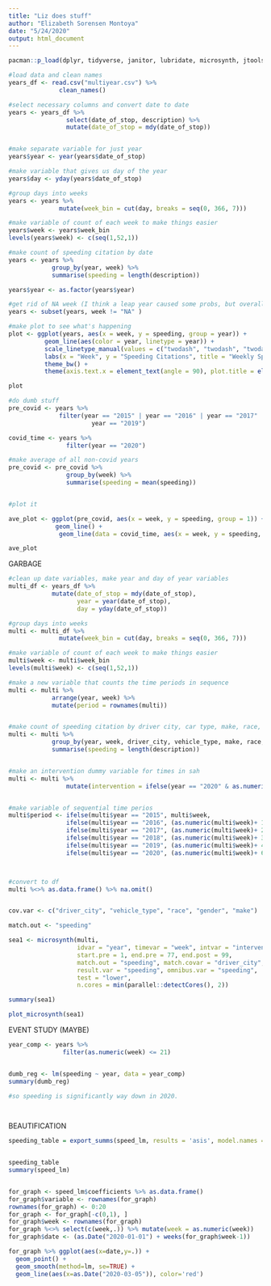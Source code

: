 ```yaml
---
title: "Liz does stuff"
author: "Elizabeth Sorensen Montoya"
date: "5/24/2020"
output: html_document
---
```




```r
pacman::p_load(dplyr, tidyverse, janitor, lubridate, microsynth, jtools)

#load data and clean names
years_df <- read.csv("multiyear.csv") %>%
              clean_names()

#select necessary columns and convert date to date
years <- years_df %>% 
                select(date_of_stop, description) %>%
                mutate(date_of_stop = mdy(date_of_stop))


#make separate variable for just year 
years$year <- year(years$date_of_stop)

#make variable that gives us day of the year
years$day <- yday(years$date_of_stop)

#group days into weeks 
years <- years %>%
              mutate(week_bin = cut(day, breaks = seq(0, 366, 7)))

#make variable of count of each week to make things easier
years$week <- years$week_bin 
levels(years$week) <- c(seq(1,52,1))

#make count of speeding citation by date 
years <- years %>%
            group_by(year, week) %>%
            summarise(speeding = length(description))

years$year <- as.factor(years$year)

#get rid of NA week (I think a leap year caused some probs, but overall everything is okay)
years <- subset(years, week != "NA" )

#make plot to see what's happening
plot <- ggplot(years, aes(x = week, y = speeding, group = year)) +
          geom_line(aes(color = year, linetype = year)) +
          scale_linetype_manual(values = c("twodash", "twodash", "twodash", "twodash", "twodash", "solid")) +
          labs(x = "Week", y = "Speeding Citations", title = "Weekly Speeding Citations Given")  +
          theme_bw() +
          theme(axis.text.x = element_text(angle = 90), plot.title = element_text(face = "bold", hjust = 0.5))

plot

```








```r

#do dumb stuff
pre_covid <- years %>%
              filter(year == "2015" | year == "2016" | year == "2017" | year =="2018" | 
                       year == "2019") 

covid_time <- years %>%
                filter(year == "2020")

#make average of all non-covid years
pre_covid <- pre_covid %>%
                group_by(week) %>%
                summarise(speeding = mean(speeding))


#plot it

ave_plot <- ggplot(pre_covid, aes(x = week, y = speeding, group = 1)) +
             geom_line() +
              geom_line(data = covid_time, aes(x = week, y = speeding, color = "red"))

ave_plot
```


GARBAGE
```r

#clean up date variables, make year and day of year variables
multi_df <- years_df %>%
            mutate(date_of_stop = mdy(date_of_stop),
                   year = year(date_of_stop),
                   day = yday(date_of_stop))

#group days into weeks 
multi <- multi_df %>%
              mutate(week_bin = cut(day, breaks = seq(0, 366, 7)))

#make variable of count of each week to make things easier
multi$week <- multi$week_bin 
levels(multi$week) <- c(seq(1,52,1))

#make a new variable that counts the time periods in sequence
multi <- multi %>%
            arrange(year, week) %>%
            mutate(period = rownames(multi))


#make count of speeding citation by driver city, car type, make, race, gender
multi <- multi %>%
            group_by(year, week, driver_city, vehicle_type, make, race, gender) %>%
            summarise(speeding = length(description))


#make an intervention dummy variable for times in sah
multi <- multi %>%
                mutate(intervention = ifelse(year == "2020" & as.numeric(week) >= "13", 1, 0))


#make variable of sequential time perios
multi$period <- ifelse(multi$year == "2015", multi$week,
                ifelse(multi$year == "2016", (as.numeric(multi$week)+ 12),
                ifelse(multi$year == "2017", (as.numeric(multi$week)+ 24),
                ifelse(multi$year == "2018", (as.numeric(multi$week)+ 36),
                ifelse(multi$year == "2019", (as.numeric(multi$week)+ 48),
                ifelse(multi$year == "2020", (as.numeric(multi$week)+ 60), "lies"))))))



#convert to df
multi %<>% as.data.frame() %>% na.omit()


cov.var <- c("driver_city", "vehicle_type", "race", "gender", "make")

match.out <- "speeding"

sea1 <- microsynth(multi,
                   idvar = "year", timevar = "week", intvar = "intervention",
                   start.pre = 1, end.pre = 77, end.post = 99,
                   match.out = "speeding", match.covar = "driver_city",
                   result.var = "speeding", omnibus.var = "speeding",
                   test = "lower",
                   n.cores = min(parallel::detectCores(), 2))

summary(sea1)

plot_microsynth(sea1)


```



EVENT STUDY (MAYBE)
```r


year_comp <- years %>%
               filter(as.numeric(week) <= 21) 


dumb_reg <- lm(speeding ~ year, data = year_comp)
summary(dumb_reg)

#so speeding is significantly way down in 2020. 
  



```



BEAUTIFICATION
```r

speeding_table = export_summs(speed_lm, results = 'asis', model.names = c("Speeding Violations"), coefs = c("Outside of Event Window" = "r_not", "8 Weeks Before" = "r_neg8", "7 Weeks Before" = "r_neg7", "6 Weeks Before" = "r_neg6", "5 Weeks Before" = "r_neg5", "4 Weeks Before" = "r_neg4", "3 Weeks Before" = "r_neg3", "2 Weeks Before" = "r_neg2", "1 Week Before" = "r_neg1", "Week of" = "r_0", "1 Week After" = "r_1", "2 Weeks After" = "r_2", "3 Weeks After" = "r_3", "4 Weeks After" = "r_4", "5 Weeks After" = "r_5", "6 Weeks After" = "r_6", "7 Weeks After" = "r_7", "8 Weeks After" = "r_8", "9 Weeks After" = "r_9", "10 Weeks After" = "r_10"), digits = getOption("jtools-digits", default = 6), to.file = "PDF", file.name = "crime_reg.pdf")


speeding_table
summary(speed_lm)


for_graph <- speed_lm$coefficients %>% as.data.frame()
for_graph$variable <- rownames(for_graph)
rownames(for_graph) <- 0:20
for_graph <- for_graph[-c(0,1), ]
for_graph$week <- rownames(for_graph)
for_graph %<>% select(c(week,.)) %>% mutate(week = as.numeric(week))
for_graph$date <- (as.Date("2020-01-01") + weeks(for_graph$week-1))

for_graph %>% ggplot(aes(x=date,y=.)) +
  geom_point() + 
  geom_smooth(method=lm, se=TRUE) +
  geom_line(aes(x=as.Date("2020-03-05")), color='red')



```